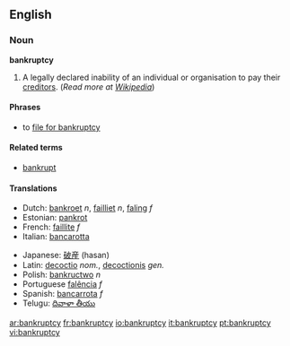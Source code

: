 ==English==

===Noun===
'''bankruptcy'''

# A legally declared inability of an individual or organisation to pay their [[creditor]]s. (''Read more at [[w:bankruptcy|Wikipedia]]'')

====Phrases====
*to [[file for bankruptcy]]

====Related terms====
*[[bankrupt]]

====Translations====
{{top}}
*Dutch: [[bankroet]] ''n'', [[failliet]] ''n'', [[faling]] ''f''
*Estonian: [[pankrot]]
*French: [[faillite]] ''f''
*Italian: [[bancarotta]]
{{mid}}
*Japanese: [[破産]] (hasan)
*Latin: [[decoctio]] ''nom.'', [[decoctionis]] ''gen.''
*Polish: [[bankructwo]] ''n''
*Portuguese [[falência]] ''f''
*Spanish: [[bancarrota]] ''f''
*Telugu: [[దివాళా తీయు]]
{{bottom}}

[[ar:bankruptcy]]
[[fr:bankruptcy]]
[[io:bankruptcy]]
[[it:bankruptcy]]
[[pt:bankruptcy]]
[[vi:bankruptcy]]
